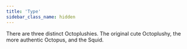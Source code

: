 ```yaml
---
title: 'Type'
sidebar_class_name: hidden
---
```


There are three distinct Octoplushies. The original cute Octoplushy, the more authentic Octopus, and the Squid.
